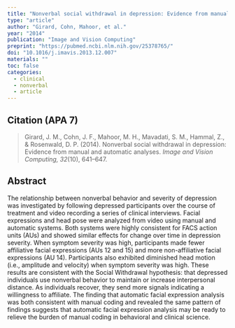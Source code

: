 ---
title: "Nonverbal social withdrawal in depression: Evidence from manual and automatic analyses"
type: "article"
author: "Girard, Cohn, Mahoor, et al."
year: "2014"
publication: "Image and Vision Computing"
preprint: "https://pubmed.ncbi.nlm.nih.gov/25378765/"
doi: "10.1016/j.imavis.2013.12.007"
materials: ""
toc: false
categories:
  - clinical
  - nonverbal
  - article
---

## Citation (APA 7)

> Girard, J. M., Cohn, J. F., Mahoor, M. H., Mavadati, S. M., Hammal, Z., & Rosenwald, D. P. (2014). Nonverbal social withdrawal in depression: Evidence from manual and automatic analyses. *Image and Vision Computing, 32*(10), 641–647.

## Abstract

The relationship between nonverbal behavior and severity of depression was investigated by following depressed participants over the course of treatment and video recording a series of clinical interviews. Facial expressions and head pose were analyzed from video using manual and automatic systems. Both systems were highly consistent for FACS action units (AUs) and showed similar effects for change over time in depression severity. When symptom severity was high, participants made fewer affiliative facial expressions (AUs 12 and 15) and more non-affiliative facial expressions (AU 14). Participants also exhibited diminished head motion (i.e., amplitude and velocity) when symptom severity was high. These results are consistent with the Social Withdrawal hypothesis: that depressed individuals use nonverbal behavior to maintain or increase interpersonal distance. As individuals recover, they send more signals indicating a willingness to affiliate. The finding that automatic facial expression analysis was both consistent with manual coding and revealed the same pattern of findings suggests that automatic facial expression analysis may be ready to relieve the burden of manual coding in behavioral and clinical science.
